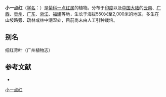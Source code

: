 {{Speciesbox
| name = 小一点红
| status = 
| status_system = 
| image =
| genus = Emilia
| species = prenanthoides
| authority = DC.
}}

'''小一点红'''（[[学名|学名]]：{{lang|la|''Emilia prenanthoides''}}）是[[菊科|菊科]][[一点红属|一点红属]]的植物。分布于[[印度|印度]]以及[[中国大陆|中国大陆]]的[[云南|云南]]、[[广西|广西]]、[[贵州|贵州]]、[[广东|广东]]、[[浙江|浙江]]、[[福建|福建]]等地，生长于海拔550米至2,000米的地区，多生在山坡路旁、疏林或林中潮湿处，目前尚未由人工引种栽培。

== 别名 ==
细红背叶（广州植物志）

== 参考文献 ==
<div class="references-small">
* {{cite web| url =http://www.bioinfo.cn/db05/KmzwSpecies.php?action=view&id=4159| title =小一点红| work =《中国高等植物数据库全库》| publisher =中国科学院微生物研究所| author =昆明植物研究所| accessdate =2009-02-24| deadurl =yes| archiveurl =https://web.archive.org/web/20160305075848/http://www.bioinfo.cn/db05/KmzwSpecies.php?action=view&id=4159| archivedate =2016-03-05}}
</div>

[[Category:一点红属|小一点红]]


{{植物小作品}}